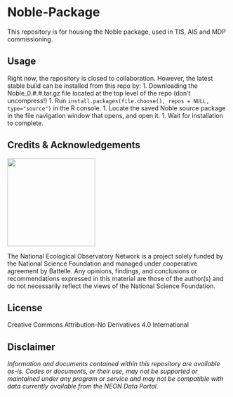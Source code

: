 Noble-Package
================

<!-- README.md is generated from README.Rmd. Please edit that file -->
<!-- ****** Description ****** -->
This repository is for housing the Noble package, used in TIS, AIS and MDP commissioning.  

<!-- ****** Usage ****** -->
Usage
-----
Right now, the repository is closed to collaboration. However, the latest stable build can be installed from this repo by:
1. Downloading the Noble_0.#.#.tar.gz file located at the top level of the repo (don't uncompress!)
1. Run `install.packages(file.choose(), repos = NULL, type="source")` in the R console.
1. Locate the saved Noble source package in the file navigation window that opens, and open it.
1. Wait for installation to complete.

<!-- ****** Acknowledgements ****** -->
Credits & Acknowledgements
--------------------------

<!-- Logo placement: A few options -->
<!-- include image with knitr command, resizing but no hyperlink -->
<img src="logo.png" width="200px" />

<!-- Acknowledgements text -->
The National Ecological Observatory Network is a project solely funded by the National Science Foundation and managed under cooperative agreement by Battelle. Any opinions, findings, and conclusions or recommendations expressed in this material are those of the author(s) and do not necessarily reflect the views of the National Science Foundation.

<!-- ****** License ****** -->
License
-------
Creative Commons Attribution-No Derivatives 4.0 International

<!-- ****** Disclaimer ****** -->
Disclaimer
----------

*Information and documents contained within this repository are available as-is. Codes or documents, or their use, may not be supported or maintained under any program or service and may not be compatible with data currently available from the NEON Data Portal.*
